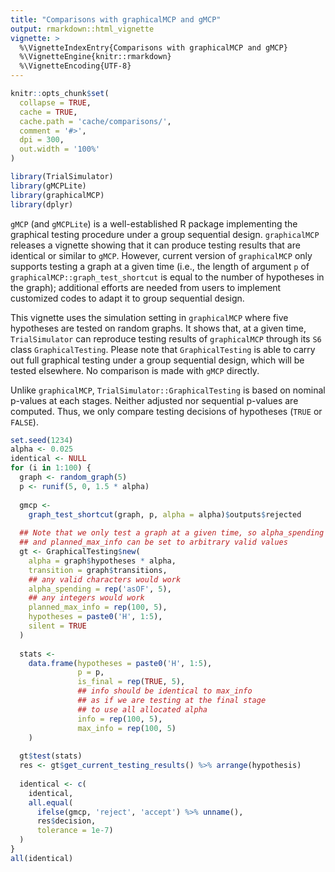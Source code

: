 ```yaml
---
title: "Comparisons with graphicalMCP and gMCP"
output: rmarkdown::html_vignette
vignette: >
  %\VignetteIndexEntry{Comparisons with graphicalMCP and gMCP}
  %\VignetteEngine{knitr::rmarkdown}
  %\VignetteEncoding{UTF-8}
---
```


```r
knitr::opts_chunk$set(
  collapse = TRUE,
  cache = TRUE,
  cache.path = 'cache/comparisons/',
  comment = '#>',
  dpi = 300,
  out.width = '100%'
)
```

```r
library(TrialSimulator)
library(gMCPLite)
library(graphicalMCP)
library(dplyr)
```


`gMCP` (and `gMCPLite`) is a well-established R package implementing the 
graphical testing procedure under a group sequential design. `graphicalMCP` 
releases a vignette showing that it can produce testing results that are 
identical or similar to `gMCP`. However, current version of `graphicalMCP` 
only supports testing a graph at a given time (i.e., the length of argument
`p` of `graphicalMCP::graph_test_shortcut` is equal to the number of 
hypotheses in the graph); additional efforts are needed from users to 
implement customized codes to adapt it to group sequential design. 

This vignette uses the simulation setting in `graphicalMCP` where five 
hypotheses are tested on random graphs. It shows that, at a given time, 
`TrialSimulator` can reproduce testing results of `graphicalMCP` through 
its `S6` class `GraphicalTesting`. Please note that `GraphicalTesting` is 
able to carry out full graphical testing under a group sequential design, 
which will be tested elsewhere. No comparison is made with `gMCP` directly. 

Unlike `graphicalMCP`, `TrialSimulator::GraphicalTesting` is based on nominal 
p-values at each stages. Neither adjusted nor sequential p-values are computed. 
Thus, we only compare testing decisions of hypotheses (`TRUE` or `FALSE`). 

```r
set.seed(1234)
alpha <- 0.025
identical <- NULL
for (i in 1:100) {
  graph <- random_graph(5)
  p <- runif(5, 0, 1.5 * alpha)
  
  gmcp <-
    graph_test_shortcut(graph, p, alpha = alpha)$outputs$rejected
  
  ## Note that we only test a graph at a given time, so alpha_spending 
  ## and planned_max_info can be set to arbitrary valid values
  gt <- GraphicalTesting$new(
    alpha = graph$hypotheses * alpha, 
    transition = graph$transitions, 
    ## any valid characters would work
    alpha_spending = rep('asOF', 5),
    ## any integers would work
    planned_max_info = rep(100, 5), 
    hypotheses = paste0('H', 1:5),
    silent = TRUE
  )
  
  stats <- 
    data.frame(hypotheses = paste0('H', 1:5), 
               p = p, 
               is_final = rep(TRUE, 5), 
               ## info should be identical to max_info 
               ## as if we are testing at the final stage
               ## to use all allocated alpha
               info = rep(100, 5), 
               max_info = rep(100, 5)
    )
  
  gt$test(stats)
  res <- gt$get_current_testing_results() %>% arrange(hypothesis)
  
  identical <- c(
    identical,
    all.equal(
      ifelse(gmcp, 'reject', 'accept') %>% unname(), 
      res$decision, 
      tolerance = 1e-7)
  )
}
all(identical)
```


